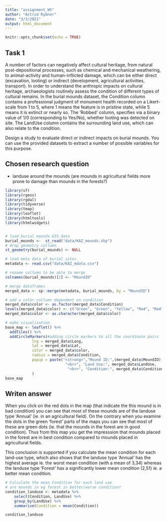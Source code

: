 ```yaml
---
title: "assignment_W5"
author: "Astrid Rybner"
date: "3/3/2021"
output: html_document
---
```


```r
knitr::opts_chunk$set(echo = TRUE)
```

## Task 1

A number of factors can negatively affect cultural heritage, from natural post-depositional processes, such as chemical and mechanical weathering, to animal-activity and human-inflicted damage, which can be either direct (excavation, looting) or indirect (development, agricultural activities, transport). In order to understand the anthropic impacts on cultural heritage, archaeologists routinely assess the condition of different types of cultural remains. In the burial mounds dataset, the Condition column contains a professional judgment of monument health recorded on a Likert-scale from 1 to 5, where 1 means the feature is in pristine state, while 5 means it is extinct or nearly so. The 'Robbed' column, specifies via a binary value of 1/0 (corresponding to Yes/No), whether looting was detected on site. The LandUse column contains the surrounding land use, which can also relate to the condition.

Design a study to evaluate direct or indirect impacts on burial mounds. You can use the provided datasets to extract a number of possible variables for this purpose. 


## Chosen research question ##

- landuse around the mounds (are mounds in agricultural fields more prone to damage than mounds in the forests?)

```r
library(sf)
library(rgeos)
library(rgdal)
library(tidyverse)
library(tmap)
library(leaflet)
library(htmltools)
library(htmlwidgets)


# load burial mounds GIS data
burial_mounds <-  st_read("data/KAZ_mounds.shp")
# drop geometry collumn
st_geometry(burial_mounds) <- NULL

# load meta data of burial sites 
metadata <- read.csv("data/KAZ_mdata.csv")

# rename collumn to be able to merge 
colnames(burial_mounds)[2] <- "MoundID"

# merge dataframes 
merged_data <- sp::merge(metadata, burial_mounds, by = "MoundID")

# add a color collumn dependent on condition 
merged_data$color <- as.factor(merged_data$Condition)
levels(merged_data$color) <- c("Green", "Green", "Yellow", "Red", "Red")
merged_data$color <- as.character(merged_data$color)

# make visualization
base_map <- leaflet() %>% 
  addTiles() %>% 
  addCircleMarkers(#adding circle markers to all the coordinate pairs
            lng = merged_data$Long, 
            lat = merged_data$Lat,
            color = merged_data$color, 
            radius = merged_data$Condition,
            popup = paste("<strong>","Mound ID:",(merged_data$MoundID),"</strong>",   
                           "<br>", "Land Use:", merged_data$LandUse,
                            "<br>", "Condition:", merged_data$Condition)
            )
base_map

```



## Writen answer ##

When you click on the red dots in the map (that indicate the this mound is in bad condition) you can see that most of these mounds are of the landuse type 'Annual' (ie. in an agricultural field). On the contrary when you examine the dots in the green 'forest' parts of the maps you can see that most of these are green dots (ie. that the mounds in the forest are in good condition). Thus from this map you get the impresssion that mounds placed in the forest are in best condition compared to mounds placed in agricultural fields. 

This conclusion is supported if you calculate the mean condition for each land-use type, which also shows that the landuse type 'Annual' has the highest average ie. the worst mean condition (with a mean of 3,34) whereas the landuse type 'Forest' has a significantly lower mean condition (2,51) ie. a better mean condition. 


```r

# Calculate the mean Condition for each land use
# are mounds in eg forest in better/worse condition? 
condition_landuse <- metadata %>%
	select(Condition, LandUse) %>%
	group_by(LandUse) %>%
	summarise(Condition = mean(Condition))

condition_landuse

```

